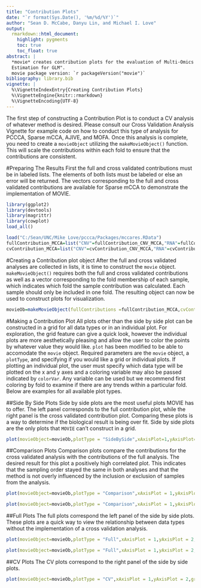 ```yaml
---
title: "Contribution Plots"
date: "`r format(Sys.Date(), '%m/%d/%Y')`"
author: "Sean D. McCabe, Danyu Lin, and Michael I. Love"
output:
  rmarkdown::html_document:
    highlight: pygments
    toc: true
    toc_float: true
abstract: |
  *movie* creates contribution plots for the evaluation of Multi-Omics methods used for variance classification; *movie* stands for "Multi-Omics VIsualization of Experimental datatype contributions"
  Estimation for GLM".
  movie package version: `r packageVersion("movie")`
bibliography: library.bib
vignette: |
  %\VignetteIndexEntry{Creating Contribution Plots}
  %\VignetteEngine{knitr::rmarkdown}
  %\VignetteEncoding{UTF-8}
---
```



The first step of constructing a Contribution Plot is to conduct a CV analysis of whatever method is desired.  Please consult our Cross Validation Analysis Vignette for example code on how to conduct this type of analysis for PCCCA, Sparse mCCA, AJIVE, and MOFA.  Once this analysis is complete, you need to create a `movieObject` utilizing the `makeMovieObject()` function.  This will scale the contributions within each fold to ensure that the contributions are consistent.  


#Preparing The Results
First the full and cross validated contributions must be in labeled lists.  The elements of both lists must be labeled or else an error will be returned.  The vectors corresponding to the full and cross validated contributions are available for Sparse mCCA to demonstrate the implementation of MOVIE.  



```r
library(ggplot2)
library(devtools)
library(magrittr)
library(cowplot)
load_all()

load("C:/Sean/UNC/Mike Love/pccca/Packages/mccares.RData")
fullContribution_MCCA=list("CNV"=fullContribution_CNV_MCCA,"RNA"=fullContribution_RNA_MCCA,"miRNA"=fullContribution_miRNA_MCCA)
cvContribution_MCCA=list("CNV"=cvContribution_CNV_MCCA,"RNA"=cvContribution_RNA_MCCA,"miRNA"=cvContribution_miRNA_MCCA)
```



#Creating a Contribution plot object
After the full and cross validated analyses are collected in lists, it is time to construct the `movie` object.  `makeMovieObject()` requires both the full and cross validated contributions as well as a vector corresponding to the fold membership of each sample, which indicates which fold the sample contribution was calculated.  Each sample should only be included in one fold.  The resulting object can now be used to construct plots for visualization. 

```r
movieOb=makeMovieObject(fullContributions =fullContribution_MCCA,cvContributions = cvContribution_MCCA,foldMem = foldMem)
```


#Making a Contribution Plot
All plots other than the side by side plot can be constructed in a grid for all data types or in an individual plot.  For exploration, the grid feature can give a quick look, however the individual plots are more aesthetically pleasing and allow the user to color the points by whatever value they would like.  `plot` has been modified to be able to accomodate the `movie` object.  Required parameters are the `movie` object, a `plotType`, and specifying if you would like a grid or individual plots.  If plotting an individual plot, the user must specify which data type will be plotted on the x and y axes and a coloring variable may also be passed indicated by `colorVar`.  Any variable can be used but we recommend first coloring by fold to examine if there are any trends within a particular fold.  Below are examples for all available plot types.  

##Side By Side Plots
Side by side plots are the most useful plots MOVIE has to offer.  The left panel corresponds to the full contribution plot, while the right panel is the cross validated contribution plot.  Comparing these plots is a way to determine if the biological result is being over fit.  Side by side plots are the only plots that `MOVIE` can't construct in a grid.  
```r
plot(movieObject=movieOb,plotType = "SideBySide",xAxisPlot=1,yAxisPlot=2,colorVar = as.factor(foldMem),grid=F)


```

##Comparison Plots
Comparison plots compare the contributions for the cross validated analysis with the contributions of the full analysis.  The desired result for this plot a positively high correlated plot.  This indicates that the sampling order stayed the same in both analyses and that the method is not overly influenced by the inclusion or exclusion of samples from the analysis.
```r
plot(movieObject=movieOb,plotType = "Comparison",xAxisPlot = 1,yAxisPlot = 2,grid=T)

plot(movieObject=movieOb,plotType = "Comparison",xAxisPlot = 1,yAxisPlot = 2,grid=T,colorVar=as.factor(foldMem))
```

##Full Plots
The full plots correspond the left panel of the side by side plots.  These plots are a quick way to view the relationship between data types without the implementation of a cross validation analysis.
```r
plot(movieObject=movieOb,plotType = "Full",xAxisPlot = 1,yAxisPlot = 2,grid=T)

plot(movieObject=movieOb,plotType = "Full",xAxisPlot = 1,yAxisPlot = 2,grid=F,colorVar=as.factor(foldMem))
```

##CV Plots
The CV plots correspond to the right panel of the side by side plots.  
```r
plot(movieObject=movieOb,plotType = "CV",xAxisPlot = 1,yAxisPlot = 2,grid=T)
```




